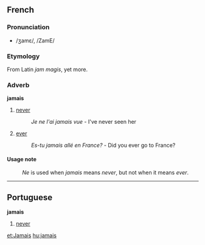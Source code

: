 ==French==
===Pronunciation===
*/ʒamɛ/, /ZamE/

===Etymology===
From Latin ''jam magis'', yet more.

===Adverb===
'''jamais'''

#[[never]]
#:''Je ne l'ai jamais vue'' - I've never seen her
#[[ever]]
#:''Es-tu jamais allé en France?'' - Did you ever go to France?

====Usage note====
:''Ne'' is used when ''jamais'' means ''never'', but not when it means ''ever''.

----
==Portuguese==
'''jamais'''

#[[never]]

[[et:Jamais]]
[[hu:jamais]]